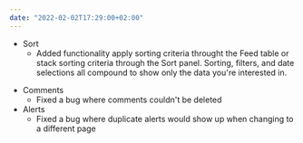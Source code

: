 ```yaml
---
date: "2022-02-02T17:29:00+02:00"
---
```


<ListHeader title="New features" emoji="🚀" emojiLabel="Rocket" />

- Sort
  - Added functionality apply sorting criteria throught the Feed table or stack sorting criteria through the Sort panel. Sorting, filters, and date selections all compound to show only the data you're interested in.

<ListHeader title="Bug fixes" emoji="🐛" emojiLabel="Bug" />

- Comments
  - Fixed a bug where comments couldn't be deleted
- Alerts
  - Fixed a bug where duplicate alerts would show up when changing to a different page

